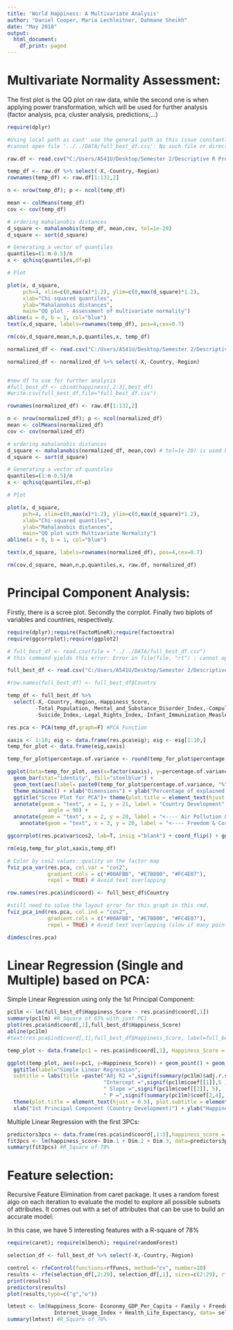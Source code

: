 ```yaml
---
title: 'World Happiness: A Multivariate Analysis'
author: "Daniel Cooper, Maria Lechleitner, Dahmane Sheikh"
date: "May 2018"
output:
  html_document:
    df_print: paged
---
```


# Multivariate Normality Assessment: 

The first plot is the QQ plot on raw data, while the second one is when applying power transformation, which will be used for further analysis (factor analysis, pca, cluster analysis, predictions,...)

```r
require(dplyr)

#Using local path as cant' use the general path as this issue constantly appear: 
#cannot open file '../../DATA/full_best_df.csv': No such file or directoryError in file(file, "rt") : cannot open the connection

raw.df <- read.csv("C:/Users/A541U/Desktop/Semester 2/Descriptive R Project/2018_World_Happiness_Multivariate_Analysis/DATA/happiness.csv")

temp_df <- raw.df %>% select(-X,-Country,-Region)
rownames(temp_df) <- raw.df[1:132,2]

n <- nrow(temp_df); p <- ncol(temp_df)

mean <- colMeans(temp_df)
cov <- cov(temp_df)

# ordering mahalanobis distances
d_square <- mahalanobis(temp_df, mean,cov, tol=1e-20)
d_square <- sort(d_square)

# Generating a vector of quantiles
quantiles=(1:n-0.5)/n
x <- qchisq(quantiles,df=p)

# Plot

plot(x, d_square,
     pch=4, xlim=c(0,max(x)*1.2), ylim=c(0,max(d_square)*1.2),
     xlab="Chi-squared quantiles",
     ylab="Mahalanobis distances",
     main="QQ plot - Assessment of multivariate normality")
abline(a = 0, b = 1, col="blue")
text(x,d_square, labels=rownames(temp_df), pos=4,cex=0.7)

rm(cov,d_square,mean,n,p,quantiles,x, temp_df)
```


```r
normalized_df <- read.csv("C:/Users/A541U/Desktop/Semester 2/Descriptive R Project/2018_World_Happiness_Multivariate_Analysis/DATA/full_best_df.csv")

normalized_df <- normalized_df %>% select(-X,-Country,-Region)


#new df to use for further analysis
#full_best_df <- cbind(happiness[,2:3],best_df) 
#write.csv(full_best_df,file="full_best_df.csv")

rownames(normalized_df) <- raw.df[1:132,2]

n <- nrow(normalized_df); p <- ncol(normalized_df)
mean <- colMeans(normalized_df)
cov <- cov(normalized_df)

# ordering mahalanobis distances
d_square <- mahalanobis(normalized_df, mean,cov) # tol=1e-20) is used bc R is detecting singular 
d_square <- sort(d_square)

# Generating a vector of quantiles
quantiles=(1:n-0.5)/n
x <- qchisq(quantiles,df=p)

# Plot

plot(x, d_square,
     pch=4, xlim=c(0,max(x)*1.2), ylim=c(0,max(d_square)*1.2),
     xlab="Chi-squared quantiles",
     ylab="Mahalanobis distances",
     main="QQ plot with Multivariate Normality")
abline(a = 0, b = 1, col="blue")

text(x,d_square, labels=rownames(normalized_df), pos=4,cex=0.7)

rm(cov,d_square, mean,n,p,quantiles,x, raw.df, normalized_df)
```

# Principal Component Analysis:

Firstly, there is a scree plot. Secondly the corrplot. Finally two biplots of variables and countries, respectively.

```r
require(dplyr);require(FactoMineR);require(factoextra)
require(ggcorrplot);require(ggplot2)

# full_best_df <- read.csv(file = "../../DATA/full_best_df.csv")
# this command yields this error: Error in file(file, "rt") : cannot open the connection

full_best_df <- read.csv("C:/Users/A541U/Desktop/Semester 2/Descriptive R Project/2018_World_Happiness_Multivariate_Analysis/DATA/happiness.csv")

#row.names(full_best_df) <- full_best_df$Country

temp_df <- full_best_df %>% 
  select(-X,-Country,-Region,-Happiness_Score,
         -Total_Population,-Mental_and_Substance_Disorder_Index,-Compulsory_Education_in_Years, -Agricultural_Land_Percentage,-Generosity,-Forest_Area_Land_Percentage,
         -Suicide_Index,-Legal_Rights_Index,-Infant_Immunization_Measles_Index, -HIV_Disease_Index, -Alcohol_Consumption_Index)

res.pca <- PCA(temp_df,graph=F) #PCA Function
```

```r
xaxis <- 1:10; eig <- data.frame(res.pca$eig); eig <- eig[1:10,]
temp_for_plot <- data.frame(eig,xaxis)

temp_for_plot$percentage.of.variance <- round(temp_for_plot$percentage.of.variance, digits=2)

ggplot(data=temp_for_plot, aes(x=factor(xaxis), y=percentage.of.variance)) +
  geom_bar(stat="identity", fill="steelblue") +
  geom_text(aes(label= paste0(temp_for_plot$percentage.of.variance, "%")), vjust=-0.3) +
  theme_minimal() + xlab("Dimensions") + ylab("Percentage of explained variances")+
  ggtitle("Scree Plot for PCA")+ theme(plot.title = element_text(hjust = 0.5)) +
  annotate(geom = "text", x = 1, y = 21, label = "Country Development", color = "black",
             angle = 90) +
  annotate(geom = "text", x = 2, y = 20, label = "<---- Air Pollution & Alcohol", color = "black",angle = 90) +
    annotate(geom = "text", x = 3, y = 20, label = "<---- Freedom & Corruption", color = "black",angle = 90)

ggcorrplot(res.pca$var$cos2, lab=T, insig ="blank") + coord_flip() + ggtitle("Quality of Representation per Dimension")

rm(eig,temp_for_plot,xaxis,temp_df)

```

```r
# Color by cos2 values: quality on the factor map
fviz_pca_var(res.pca, col.var = "cos2",
             gradient.cols = c("#00AFBB", "#E7B800", "#FC4E07"), 
             repel = TRUE) # Avoid text overlapping

row.names(res.pca$ind$coord) <- full_best_df$Country

#still need to solve the layout error for this graph in this rmd. 
fviz_pca_ind(res.pca, col.ind = "cos2", 
             gradient.cols = c("#00AFBB", "#E7B800", "#FC4E07"),
             repel = TRUE) # Avoid text overlapping (slow if many points)

dimdesc(res.pca)

```

# Linear Regression (Single and Multiple) based on PCA:

Simple Linear Regression using only the 1st Principal Component:
```r
pc1lm <- lm(full_best_df$Happiness_Score ~ res.pca$ind$coord[,1])
summary(pc1lm) #R_Square of 65% with just PC1
plot(res.pca$ind$coord[,1],full_best_df$Happiness_Score)
abline(pc1lm)
#text(res.pca$ind$coord[,1],full_best_df$Happiness_Score, label=full_best_df$Country)

temp_plot <- data.frame(pc1 = res.pca$ind$coord[,1], Happiness_Score = full_best_df$Happiness_Score)

ggplot(temp_plot, aes(x=pc1, y=Happiness_Score)) + geom_point() + geom_smooth(method="lm", col="red") +
  ggtitle(label="Simple Linear Regression",
  subtitle = labs(title =paste("Adj R2 =",signif(summary(pc1lm)$adj.r.squared, 5),
                               "Intercept =",signif(pc1lm$coef[[1]],5 ),
                               " Slope =",signif(pc1lm$coef[[2]], 5),
                               " P =",signif(summary(pc1lm)$coef[2,4], 5)))) +
  theme(plot.title = element_text(hjust = 0.5), plot.subtitle = element_text(hjust =0.5)) +
  xlab("1st Principal Component (Country Development)") + ylab("Happiness_Score")
```

Multiple Linear Regression with the first 3PCs:
```r
predictors3pcs <- data.frame(res.pca$ind$coord[,1:3],happiness_score = full_best_df$Happiness_Score)
fit3pcs <- lm(happiness_score~ Dim.1 + Dim.2 + Dim.3, data=predictors3pcs)
summary(fit3pcs) #R_Square of 78%
```

# Feature selection:
Recursive Feature Elimination from caret package. It uses a random forest algo on each iteration to evaluate the model to explore all possible subsets of attributes. It comes out with a set of attributes that can be use to build an accurate model:

In this case, we have 5 interesting features with a R-square of 78%
```r
require(caret); require(mlbench); require(randomForest)

selection_df <- full_best_df %>% select(-X,-Country,-Region)

control <- rfeControl(functions=rfFuncs, method="cv", number=10)
results <- rfe(selection_df[,2:29], selection_df[,1], sizes=c(2:29), rfeControl=control)
print(results)
predictors(results)
plot(results,type=c("g","o"))

lmtest <- lm(Happiness_Score~ Econonmy_GDP_Per_Capita + Family + Freedom + 
               Internet_Usage_Index + Health_Life_Expectancy, data= selection_df)
summary(lmtest) #R_Square of 78% 


```



